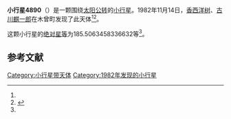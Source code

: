 {{Infobox planet
| bgcolour = #FFFFC0
| name = 4890 Shikanosima
| symbol = 
| image = 
| caption = 
| discovery = yes
| discovery_ref = 
| discoverer = [[香西洋树|香西洋树]]、[[古川麒一郎|古川麒一郎]]
| discovery_site = [[木曾町|木曾町]] 
| discovered = 1982年11月14日
| designations = yes
| mp_name = 
| named_after = 
| alt_names = 1982 VE4/ 1987 BM2
| mp_category = [[主带小行星|主带小行星]]
| orbit_ref = <ref name="a">[http://ssd.jpl.nasa.gov/sbdb.cgi?sstr=4890 4890 Shikanosima] {{Wayback|url=http://ssd.jpl.nasa.gov/sbdb.cgi?sstr=4890 |date=20210808035641 }}，小行星數據庫瀏覽器（JPL Small-Body Database Browser）－[[美国国家航空航天局|美国国家航空航天局]]喷气推进实验室</ref>
| epoch = 2456400.5 (2013年4月18日更新)
| aphelion = {{convert|2.535246893760742|AU|km|3|abbr=on|lk=out}}
| perihelion = {{convert|1.873098237987335|AU|km|3|abbr=on}}
| semimajor = {{convert|2.204172565874039|AU|km|3|abbr=on}}
| eccentricity = 0.150203452
| period = 1195.272192 [[日|日]]<br />3.27[[儒略年|儒略年]]
| avg_speed = 
| inclination = 3.655816455400507
| asc_node = 100.3135522447579
| mean_anomaly = 
| arg_peri = 185.5063458336632
| satellites = 
| physical_characteristics = yes
| dimensions = 
| mass = 
| density = 
| surface_grav = 
| escape_velocity = 
| sidereal_day = 
| axial_tilt = 
| pole_ecliptic_lat = 
| pole_ecliptic_lon = 
| albedo = 
| temperatures= 
| temp_name1 = 
| mean_temp_1 = 
| max_temp_1 = 
| temp_name2 = 
| max_temp_2 = 
| spectral_type = 
| abs_magnitude = 185.5063458336632
}}

'''小行星4890'''（{{lang-en|4890 Shikanosima}}）是一颗围绕[[太阳|太阳]][[公转|公转]]的[[小行星|小行星]]。1982年11月14日，[[香西洋树|香西洋树]]、[[古川麒一郎|古川麒一郎]]在木曾町发现了此天体<ref name="a" /><ref>{{cite news|title=小行星列表|url=http://cfa-www.harvard.edu/iau/lists/NumberedMPs.txt|accessdate=2013-07-08|newspaper=哈佛大学|archive-date=2008-05-17|archive-url=https://web.archive.org/web/20080517010638/http://cfa-www.harvard.edu/iau/lists/NumberedMPs.txt|dead-url=no}}</ref>。

这颗小行星的[[绝对星等|绝对星等]]为185.5063458336632等<ref name="a" />。

==参考文献==
{{reflist}}
{{Minor Planet Number|[[小行星4889|小行星4889]]|[[小行星4891|小行星4891]]}}

{{小天体}}

[[Category:小行星带天体|Category:小行星带天体]]
[[Category:1982年发现的小行星|Category:1982年发现的小行星]]

{{asteroid-stub}}